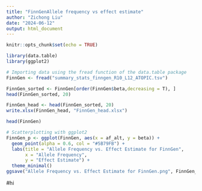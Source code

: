 ```yaml
---
title: "FinnGenAllele frequency vs effect estimate"
author: "Zichong Liu"
date: "2024-06-12"
output: html_document
---
```


```r
knitr::opts_chunk$set(echo = TRUE)
```

```r
library(data.table)
library(ggplot2)
```

```r
# Importing data using the fread function of the data.table package
FinnGen <- fread("summary_stats_finngen_R10_L12_ATOPIC.tsv")
```

```r
FinnGen_sorted <- FinnGen[order(FinnGen$beta,decreasing = T), ]
head(FinnGen_sorted, 20)
```

```r
FinnGen_head <- head(FinnGen_sorted, 20)
write.xlsx(FinnGen_head, "FinnGen_head.xlsx")
```

```r
head(FinnGen)
```

```r
# Scatterplotting with ggplot2
FinnGen_p <- ggplot(FinnGen, aes(x = af_alt, y = beta)) +
  geom_point(alpha = 0.6, col = "#5B79FB") +
  labs(title = "Allele Frequency vs. Effect Estimate for FinnGen",
       x = "Allele Frequency",
       y = "Effect Estimate") +
  theme_minimal()
ggsave("Allele Frequency vs. Effect Estimate for FinnGen.png", FinnGen_p, width = 10, height = 8)
```

#hi
